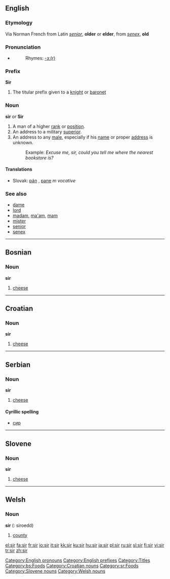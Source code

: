 {{see|sır}}
==English==

===Etymology===
Via Norman French from Latin ''[[senior]]'', '''older''' or '''elder''', from ''[[senex]]'', '''old'''

===Pronunciation===
* {{audio|en-us-sir.ogg|Audio (US)}}
*:Rhymes: [[Rhymes:English:-ɜː(r)|-ɜː(r)]]

===Prefix===
'''Sir'''

# {{italbrac|British}} The titular prefix given to a [[knight]] or [[baronet]]

===Noun===
'''sir''' or '''Sir'''

# A man of a higher [[rank]] or [[position]].
# An address to a military [[superior]].
# An address to any [[male]], especially if his [[name]] or proper [[address]] is unknown.
#: Example: ''Excuse me, sir, could you tell me where the nearest bookstore is?''

====Translations====
*Slovak: [[pán]] {{m}}, [[pane]] ''m vocative''

===See also===
*[[dame]]
*[[lord]]
*[[madam]], [[ma'am]], [[mam]]
*[[mister]]
*[[senior]]
*[[senex]]

----

==Bosnian==

===Noun===
'''sir''' {{m}}

# [[cheese]]

----

==Croatian==

===Noun===
'''sir''' {{m}}

# [[cheese]]

----

==Serbian==

===Noun===
'''sir''' {{m}}

# [[cheese]]

====Cyrillic spelling====
*[[сир#Serbian|сир]]

----

==Slovene==

===Noun===
'''sir''' {{m}}

# [[cheese]]

----

==Welsh==

===Noun===
'''sir''' {{f}} ({{p}}: siroedd)

# [[county]]

[[Category:English pronouns]]
[[Category:English prefixes]]
[[Category:Titles]]
[[Category:bs:Foods]]
[[Category:Croatian nouns]]
[[Category:sr:Foods]]
[[Category:Slovene nouns]]
[[Category:Welsh nouns]]

[[el:sir]]
[[fa:sir]]
[[fr:sir]]
[[io:sir]]
[[it:sir]]
[[kk:sir]]
[[ku:sir]]
[[hu:sir]]
[[ja:sir]]
[[pl:sir]]
[[ru:sir]]
[[sl:sir]]
[[fi:sir]]
[[vi:sir]]
[[tr:sir]]
[[zh:sir]]